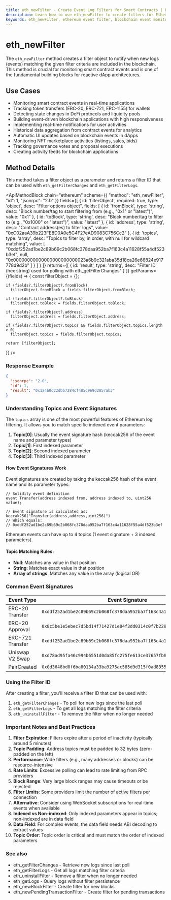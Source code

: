 ```yaml
---
title: eth_newFilter - Create Event Log Filters for Smart Contracts | Ethereum API Methods
description: Learn how to use eth_newFilter to create filters for Ethereum event logs - the key to monitoring smart contract events, tracking token transfers, and building real-time blockchain applications.
keywords: eth_newFilter, ethereum event filter, blockchain event monitoring, smart contract events, event log filter, ethereum logs, filter creation, dApp development, indexed parameters, event tracking, blockchain notifications, web3 events, ERC20 events, transaction events, blockchain data indexing, token transfer events, contract state changes, ethereum event listener
---
```


# eth_newFilter

The `eth_newFilter` method creates a filter object to notify when new logs (events) matching the given filter criteria are included in the blockchain. This method is crucial for monitoring smart contract events and is one of the fundamental building blocks for reactive dApp architectures.

## Use Cases

- Monitoring smart contract events in real-time applications
- Tracking token transfers (ERC-20, ERC-721, ERC-1155) for wallets
- Detecting state changes in DeFi protocols and liquidity pools
- Building event-driven blockchain applications with high responsiveness
- Implementing real-time notifications for user activities
- Historical data aggregation from contract events for analytics
- Automatic UI updates based on blockchain events in dApps
- Monitoring NFT marketplace activities (listings, sales, bids)
- Tracking governance votes and proposal executions
- Creating activity feeds for blockchain applications

## Method Details

This method takes a filter object as a parameter and returns a filter ID that can be used with `eth_getFilterChanges` and `eth_getFilterLogs`.

<ApiMethodBlock
  chain="ethereum"
  scheme={{
    "method": "eth_newFilter",
    "id": 1,
    "jsonrpc": "2.0"
  }}
  fields={[
    {
      id: 'filterObject',
      required: true,
      type: 'object',
      desc: "Filter options object",
      fields: [
        {
          id: 'fromBlock',
          type: 'string',
          desc: "Block number/tag to start filtering from (e.g., \"0x1\" or \"latest\")",
          value: "0x1"
        },
        {
          id: 'toBlock',
          type: 'string',
          desc: "Block number/tag to filter to (e.g., \"0x1000\" or \"latest\")",
          value: "latest"
        },
        {
          id: 'address',
          type: 'string',
          desc: "Contract address(es) to filter logs",
          value: "0xC02aaA39b223FE8D0A0e5C4F27eAD9083C756Cc2"
        },
        {
          id: 'topics',
          type: 'array',
          desc: "Topics to filter by, in order, with null for wildcard matching",
          value: [
            "0xddf252ad1be2c89b69c2b068fc378daa952ba7f163c4a11628f55a4df523b3ef",
            null,
            "0x00000000000000000000000023a6b9c321aba35d18ca26e66824e917778d9d2b"
          ]
        }
      ]
    }
  ]}
  returns={[
    {
      id: 'result',
      type: 'string',
      desc: "Filter ID (hex string) used for polling with eth_getFilterChanges"
    }
  ]}
  getParams={(fields) => {
    const filterObject = {};

    if (fields?.filterObject?.fromBlock)
      filterObject.fromBlock = fields.filterObject.fromBlock;

    if (fields?.filterObject?.toBlock)
      filterObject.toBlock = fields.filterObject.toBlock;

    if (fields?.filterObject?.address)
      filterObject.address = fields.filterObject.address;

    if (fields?.filterObject?.topics && fields.filterObject.topics.length > 0)
      filterObject.topics = fields.filterObject.topics;

    return [filterObject];
  }}
/>

### Response Example

```json
{
  "jsonrpc": "2.0",
  "id": 1,
  "result": "0x1a4b0d22dbb7284cf485c969d2857ab3"
}
```

### Understanding Topics and Event Signatures

The `topics` array is one of the most powerful features of Ethereum log filtering. It allows you to match specific indexed event parameters:

1. **Topic[0]**: Usually the event signature hash (keccak256 of the event name and parameter types)
2. **Topic[1]**: First indexed parameter
3. **Topic[2]**: Second indexed parameter
4. **Topic[3]**: Third indexed parameter

#### How Event Signatures Work

Event signatures are created by taking the keccak256 hash of the event name and its parameter types:

```solidity
// Solidity event definition
event Transfer(address indexed from, address indexed to, uint256 value);

// Event signature is calculated as:
keccak256("Transfer(address,address,uint256)")
// Which equals:
// 0xddf252ad1be2c89b69c2b068fc378daa952ba7f163c4a11628f55a4df523b3ef
```

Ethereum events can have up to 4 topics (1 event signature + 3 indexed parameters).

#### Topic Matching Rules:

- **Null**: Matches any value in that position
- **String**: Matches exact value in that position
- **Array of strings**: Matches any value in the array (logical OR)

### Common Event Signatures

| Event Type | Event Signature | Event Format |
|------------|-----------------|--------------|
| ERC-20 Transfer | `0xddf252ad1be2c89b69c2b068fc378daa952ba7f163c4a11628f55a4df523b3ef` | `Transfer(address,address,uint256)` |
| ERC-20 Approval | `0x8c5be1e5ebec7d5bd14f71427d1e84f3dd0314c0f7b2291e5b200ac8c7c3b925` | `Approval(address,address,uint256)` |
| ERC-721 Transfer | `0xddf252ad1be2c89b69c2b068fc378daa952ba7f163c4a11628f55a4df523b3ef` | `Transfer(address,address,uint256)` |
| Uniswap V2 Swap | `0xd78ad95fa46c994b6551d0da85fc275fe613ce37657fb8d5e3d130840159d822` | `Swap(address,uint256,uint256,uint256,uint256,address)` |
| PairCreated | `0x0d3648bd0f6ba80134a33ba9275ac585d9d315f0ad8355cddefde31afa28d0e9` | `PairCreated(address,address,address,uint256)` |

### Using the Filter ID

After creating a filter, you'll receive a filter ID that can be used with:

1. `eth_getFilterChanges` - To poll for new logs since the last poll
2. `eth_getFilterLogs` - To get all logs matching the filter criteria
3. `eth_uninstallFilter` - To remove the filter when no longer needed

### Important Notes and Best Practices

1. **Filter Expiration**: Filters expire after a period of inactivity (typically around 5 minutes)
2. **Topic Padding**: Address topics must be padded to 32 bytes (zero-padded on the left)
3. **Performance**: Wide filters (e.g., many addresses or blocks) can be resource-intensive
4. **Rate Limits**: Excessive polling can lead to rate limiting from RPC providers
5. **Block Range**: Very large block ranges may cause timeouts or be rejected
6. **Filter Limits**: Some providers limit the number of active filters per connection
7. **Alternative**: Consider using WebSocket subscriptions for real-time events when available
8. **Indexed vs Non-indexed**: Only indexed parameters appear in topics; non-indexed are in data field
9. **Data Field**: For complex events, the data field needs ABI decoding to extract values
10. **Topic Order**: Topic order is critical and must match the order of indexed parameters

### See also

- <Link to="/docs/ethereum/core-methods/eth_getFilterChanges" title="Poll for new events since last check">eth_getFilterChanges</Link> - Retrieve new logs since last poll
- <Link to="/docs/ethereum/core-methods/eth_getFilterLogs" title="Get all logs for a filter">eth_getFilterLogs</Link> - Get all logs matching filter criteria
- <Link to="/docs/ethereum/core-methods/eth_uninstallFilter" title="Remove an active filter">eth_uninstallFilter</Link> - Remove a filter when no longer needed
- <Link to="/docs/ethereum/core-methods/eth_getLogs" title="Query historical logs without creating a filter">eth_getLogs</Link> - Query logs without filter persistence
- <Link to="/docs/ethereum/core-methods/eth_newBlockFilter" title="Create filter for new blocks">eth_newBlockFilter</Link> - Create filter for new blocks
- <Link to="/docs/ethereum/core-methods/eth_newPendingTransactionFilter" title="Create filter for pending transactions">eth_newPendingTransactionFilter</Link> - Create filter for pending transactions
